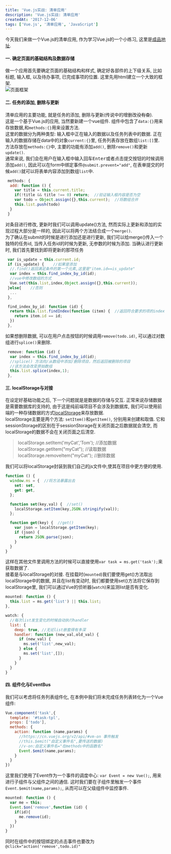 ```yaml
---
title: 'Vue.js实战: 清单应用'
description: 'Vue.js实战: 清单应用'
createdAt: '2017-12-06'
tags: ['Vue.js', '清单应用', 'JavaScript']
---
```


今天我们来做一个Vue.js的清单应用, 作为学习Vue.js的一个小练习, 这里是[成品地址](https://coolucifer.github.io/vue-list/index.html).  
#### 一. 确定页面的基础结构及数据存储
做一个应用首先要确定页面的基础结构和样式, 确定好各部件的上下级关系, 比如标题, 输入框, 以及待办事项, 已完成事项的位置. 这里先用html建立一个大致的框架.  
![页面框架](../assets/images/17-12-06-page-frame.png)

#### 二. 任务的添加, 删除与更新
清单应用的主要功能, 就是任务的添加, 删除与更新(传说中的增删改~~没有查~~).  
这是一个基于Vue.js的应用, 当然要新建一个vue组件. 组件中包含了`data:{}`用来存放数据,和`methods:{}`用来设置方法.  
这里的数据分为两种类型: 输入框中正在输入的数据以及任务列表中的数据. 正在输入的数据存储在data中的对象`current:{}`里, 任务列表存放在数组`list:[]`里.  
方法存放在`methods:{}`中, 主要的功能有添加`add()`, 删除`remove()`和更新`update()`.  
通常来说, 我们会在用户在输入框中输入回车<kbd>Enter</kbd>或者点击提交按钮的时候调用添加`add()`, 因此可以在form中绑定事件`@submit.prevent="add"`, 在表单提交的时候`add()`就可以将表单内容添加到数组`list`中.  
``` js
 methods: {
  add: function () {
    var title = this.current.title;
    if(!title && title !== 0) return;  //验证输入框内容是否为空
    var todo = Object.assign({},this.current);  //将数组合并
    this.list.push(todo)
  }
 }
```
对条目进行修改, 更新时我们可以调用update()方法, 然而实际上更新和添加的实现过程大部分是一样的, 因此可以将两个方法结合成一个`merge()`.  
为了确认在submit的时候是进行添加还是进行更新, 我们可以给merge()传入一个独特的任务id, 当传入任务id的时候为更新, 无参数的时候为添加. 当确认进行更新时, 我们首先要找到即将更新的那项任务  
``` js
 var is_update = this.current.id;
 if (is_update) {    //如果是添加
  //.find()返回满足条件的第一个元素,这里是"item.id==is_update"
  var index = this.find_index_by_id(id);
  //vue中修改数组的方式
  Vue.set(this.list,index,Object.assign({},this.current));
 }else{    //否则
  ...
 },

 find_index_by_id: function (id) {
  return this.list.findIndex(function (item) {  //返回符合要求的项的index
    return item.id == id;
  })
 },
```
如果想删除数据, 可以在用户点击按钮的时候调用`remove(todo.id)`, 可以通过对数组进行`splice()`来删除.  
``` js
 remove: function (id) {
  var index = this.find_index_by_id(id);
  //splice() 方法向/从数组中添加/删除项目，然后返回被删除的项目
  //该方法会改变原始数组
  this.list.splice(index,1);
 },
```
#### 三. localStorage与对接
在设定好基础功能之后, 下一个问题就是是数据的存储与交互. 正常来说存储数据是需要数据库的支持的, 由于这是纯前端项目不会涉及到数据库, 我们可以使用前端的一种存储数据的方式[localStorage](https://developer.mozilla.org/en-US/docs/Web/API/Storage/LocalStorage)来存放数据.  
localStorage主要是两个方法: `setItem()`和`getItem()`, 分别用来创建和取值. 它和sessionStorage的区别在于sessionStorage在关闭页面之后数据就会清空, 而localStorage的数据不会在关闭页面之后清空.  
> localStorage.setItem('myCat','Tom');  //添加数据  
> localStorage.getItem("myCat");  //读取数据  
> localStorage.removeItem("myCat");  //删除数据  

我们可以将localStorage封装到我们自己的js文件中,使其在项目中更方便的使用.

``` js
function () {
  window.ms = {  //将方法暴露出去
    set: set,
    get: get,
  };

  function set(key,val) {  //set()
    localStorage.setItem(key,JSON.stringify(val));
  };

  function get(key) {  //get()
    var json = localStorage.getItem(key);
    if (json) {
      return JSON.parse(json);
    }
  }
}
```
这样在其他文件里调用方法的时候可以直接使用`var task = ms.get('task');`来获取数据了.  
接着是与localStorage的对接. 在挂载时(`mounted`)我们要使用get()方法取出localStorage中的数据, 并且在list有变动时, 我们都要使用set()方法将它保存到localStorage里, 我们可以通过Vue的侦听器(`watch`)来监测list是否有变化.  
``` js
mounted: function () {
  this.list = ms.get('list') || this.list;
},

watch: {
  //每次list发生变化的时候自动执行handler
  list: {
    deep: true, //无论list嵌套得有多深
    handler: function (new_val,old_val) {
      if (new_val) {
        ms.set('list',new_val);
      } else {
        ms.set('list',[]);
      }
    }
  }
}
```
#### 四. 组件化与EventBus
我们可以考虑将任务列表组件化, 在本例中我们将未完成任务列表转化为一个Vue组件:  
``` js
Vue.component('task',{
  template: '#task-tpl',
  props: ['todo'],
  methods: {
    action: function (name,params) {
      //https://cn.vuejs.org/v2/api/#vm-on 事件触发
      //this.$emit("自定义事件名",要传送的数据)
      //v-on:自定义事件名="在methods中的函数名"
      Event.$emit(name,params);
    }
  }
})
```
这里我们使用了Event作为一个事件的调度中心: `var Event = new Vue();`, 用来进行子组件与父组件之间的通信. 这时我们要在子组件里触发一个事件`Event.$emit(name,params);`, 从而可以在父级组件中监控事件.  
``` js
mounted: function () {
  var me = this;
  Event.$on('remove',function (id) {
    if(id){
      me.remove(id);
    }
  })
}
```
同时在组件中的按钮绑定的点击事件也要改为`@click="action('remove',todo.id)"`  